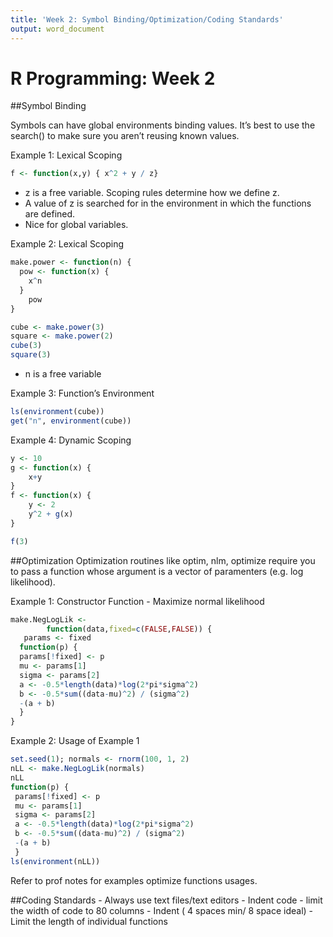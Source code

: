 ```yaml
---
title: 'Week 2: Symbol Binding/Optimization/Coding Standards'
output: word_document
---
```


# R Programming: Week 2
##Symbol Binding

Symbols can have global environments binding values. It's best to use the search() to make sure you aren't reusing known values.

Example 1: Lexical Scoping
```r
f <- function(x,y) { x^2 + y / z}
```
- z is a free variable. Scoping rules determine how we define z. 
- A value of z  is searched for in the environment in which the functions are defined.
- Nice for global variables. 

Example 2: Lexical Scoping
```r
make.power <- function(n) {
  pow <- function(x) {
    x^n
  }
    pow
}

cube <- make.power(3)
square <- make.power(2)
cube(3)
square(3)
```
- n is a free variable

Example 3: Function's Environment
```r
ls(environment(cube))
get("n", environment(cube))
```

Example 4: Dynamic Scoping
```r
y <- 10
g <- function(x) { 
    x+y
}
f <- function(x) { 
    y <- 2 
    y^2 + g(x)
}

f(3)
```

##Optimization
Optimization routines like optim, nlm, optimize require you to pass a function whose argument is a vector of paramenters (e.g. log likelihood).

Example 1: Constructor Function - Maximize normal likelihood
```r
make.NegLogLik <-
        function(data,fixed=c(FALSE,FALSE)) {
   params <- fixed
  function(p) {
  params[!fixed] <- p
  mu <- params[1]
  sigma <- params[2]
  a <- -0.5*length(data)*log(2*pi*sigma^2)
  b <- -0.5*sum((data-mu)^2) / (sigma^2)
  -(a + b)
  }
}
```

Example 2: Usage of Example 1
```r
set.seed(1); normals <- rnorm(100, 1, 2)
nLL <- make.NegLogLik(normals)
nLL
function(p) {
 params[!fixed] <- p
 mu <- params[1]
 sigma <- params[2]
 a <- -0.5*length(data)*log(2*pi*sigma^2)
 b <- -0.5*sum((data-mu)^2) / (sigma^2)
 -(a + b)
 }
ls(environment(nLL))
```
Refer to prof notes for examples optimize functions usages.

##Coding Standards
- Always use text files/text editors
- Indent code
- limit the width of code to 80 columns
- Indent ( 4 spaces min/ 8 space ideal)
- Limit the length of individual functions